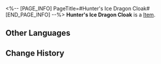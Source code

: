 <%-- [PAGE_INFO]
PageTitle=#Hunter's Ice Dragon Cloak#
[END_PAGE_INFO] --%>
{{Item Infobox
|id          = 31043
|image       = Item Hunter's Ice Dragon Cloak.png
|type        = 
|invCategory = Relics
|rarity      = 2
|effect      = 
|description = A cloak made from the fine scales of the Ice Dragon, nearly invisible under the brilliant refraction of light.
|source1     = [[Cavern of Corrosion: Storage Zone]]
}}
'''Hunter's Ice Dragon Cloak''' is a [[Item]].

==Other Languages==
{{Other Languages
|en   = Hunter's Ice Dragon Cloak
|zhs  = 雪猎的冰龙披风
|zht  = 雪獵的冰龍披風
|ja   = 狩人の氷竜マント
|ko   = 설원 사냥꾼의 얼음 드래곤 망토
|es   = Manto del dragón de hielo del cazador
|fr   = Cape de dragon des glaces de chasseur
|ru   = Охотничий плащ ледяного дракона
|th   = Hunter's Ice Dragon Cloak
|vi   = Áo Choàng Rồng Băng Của Thợ Săn
|de   = Eisdrachenumhang des Jägers
|id   = Hunter's Ice Dragon Cloak
|pt   = Capa de Dragão de Gelo do Caçador
}}

==Change History==
{{Change History|2.0}}